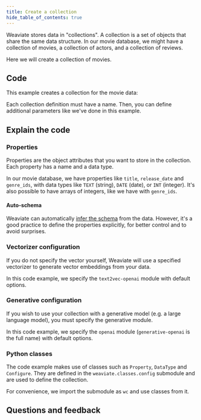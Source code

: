 ```yaml
---
title: Create a collection
hide_table_of_contents: true
---
```



Weaviate stores data in "collections". A collection is a set of objects that share the same data structure. In our movie database, we might have a collection of movies, a collection of actors, and a collection of reviews.

Here we will create a collection of movies.

## <i class="fa-solid fa-code"></i> Code

This example creates a collection for the movie data:

<FilteredTextBlock
  text={PyCode}
  startMarker="# CreateMovieCollection"
  endMarker="# END CreateMovieCollection"
  language="py"
/>

Each collection definition must have a name. Then, you can define additional parameters like we've done in this example.

## <i class="fa-solid fa-chalkboard"></i> Explain the code

### <i class="fa-solid fa-chalkboard"></i> Properties

Properties are the object attributes that you want to store in the collection. Each property has a name and a data type.

In our movie database, we have properties like `title`, `release_date` and `genre_ids`, with data types like `TEXT` (string), `DATE` (date), or `INT` (integer). It's also possible to have arrays of integers, like we have with `genre_ids`.

#### Auto-schema

Weaviate can automatically [infer the schema](/developers/weaviate/config-refs/schema/index.md#auto-schema) from the data. However, it's a good practice to define the properties explicitly, for better control and to avoid surprises.

### <i class="fa-solid fa-chalkboard"></i> Vectorizer configuration

If you do not specify the vector yourself, Weaviate will use a specified vectorizer to generate vector embeddings from your data.

In this code example, we specify the `text2vec-openai` module with default options.

<FilteredTextBlock
  text={PyCode}
  startMarker="# Define the vectorizer module"
  endMarker="# Define the generative module"
  language="py"
/>

### <i class="fa-solid fa-chalkboard"></i> Generative configuration

If you wish to use your collection with a generative model (e.g. a large language model), you must specify the generative module.

In this code example, we specify the `openai` module (`generative-openai` is the full name) with default options.

<FilteredTextBlock
  text={PyCode}
  startMarker="# Define the generative module"
  endMarker="# END generativeDefinition"
  language="py"
/>

### <i class="fa-solid fa-code"></i> Python classes

The code example makes use of classes such as `Property`, `DataType` and `Configure`. They are defined in the `weaviate.classes.config` submodule and are used to define the collection.

For convenience, we import the submodule as `wc` and use classes from it.

<FilteredTextBlock
  text={PyCode}
  startMarker="# SubmoduleImport"
  endMarker="# END SubmoduleImport"
  language="py"
/>

## Questions and feedback


<DocsFeedback/>
